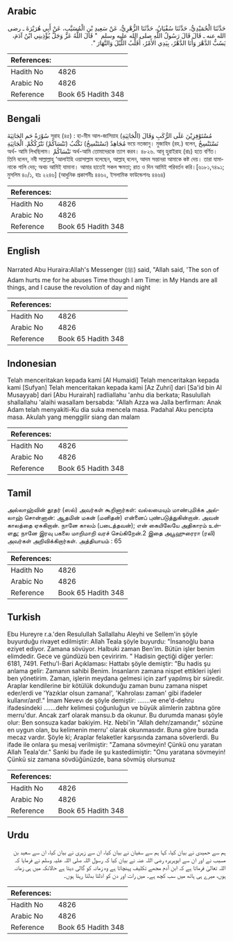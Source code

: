 ## Arabic


<div dir="rtl" lang="ar" style={{fontSize:'larger',backgroundColor:'#f8f9fa',padding:20}}>
حَدَّثَنَا الْحُمَيْدِيُّ، حَدَّثَنَا سُفْيَانُ، حَدَّثَنَا الزُّهْرِيُّ، عَنْ سَعِيدِ بْنِ الْمُسَيَّبِ، عَنْ أَبِي هُرَيْرَةَ ـ رضى الله عنه ـ قَالَ قَالَ رَسُولُ اللَّهِ صلى الله عليه وسلم ‏ "‏ قَالَ اللَّهُ عَزَّ وَجَلَّ يُؤْذِينِي ابْنُ آدَمَ، يَسُبُّ الدَّهْرَ وَأَنَا الدَّهْرُ، بِيَدِي الأَمْرُ، أُقَلِّبُ اللَّيْلَ وَالنَّهَارَ ‏"‏‏.‏
</div>
<div style={{backgroundColor:'#f8f9fa',padding:20, marginBottom: 10}}><table> <thead> <tr> <th>References:</th> <th></th> </tr> </thead> <tbody><tr><td>Hadith No</td><td>4826</td></tr><tr><td>Arabic No</td><td>4826</td></tr><tr><td>Reference</td><td>Book 65 Hadith 348</td></tr></tbody></table></div>

## Bengali


<div dir="ltr" lang="bn" style={{fontSize:'larger',backgroundColor:'#f8f9fa',padding:20}}>
سُوْرَةُ حَم الجَاثِيَةَ সূরাহ (৪৫) : হা-মীম আল-জাসিয়াহ (الْجَاثِيَةِ) مُسْتَوْفِزِيْنَ عَلَى الرُّكَبِ وَقَالَ مُجَاهِدٌ (نَسْتَنْسِخُ) نَكْتُبُ (نَنْسَاكُمْ) نَتْرُكُكُمْ. الْجَاثِيَةِ ভয়ে নতজানু। মুজাহিদ (রহ.) বলেন, نَسْتَنْسِخُ অর্থ- আমি লিখছিলাম। نَنْسَاكُمْ অর্থ-আমি তোমাদেরকে ত্যাগ করব। ৪৮২৬. আবূ হুরাইরাহ (রাঃ) হতে বর্ণিত। তিনি বলেন, নবী সাল্লাল্লাহু ‘আলাইহি ওয়াসাল্লাম বলেছেন, আল্লাহ্ বলেন, আদম সন্তানরা আমাকে কষ্ট দেয়। তারা যামানাকে গালি দেয়; অথচ আমিই যামানা। আমার হাতেই সকল ক্ষমতা; রাত ও দিন আমিই পরিবর্তন করি।[৬১৮১,৭৪৯১; মুসলিম ৪০/১, হাঃ ২২৪৬] (আধুনিক প্রকাশনীঃ ৪৪৬২, ইসলামিক ফাউন্ডেশনঃ ৪৪৬৪)
</div>
<div style={{backgroundColor:'#f8f9fa',padding:20, marginBottom: 10}}><table> <thead> <tr> <th>References:</th> <th></th> </tr> </thead> <tbody><tr><td>Hadith No</td><td>4826</td></tr><tr><td>Arabic No</td><td>4826</td></tr><tr><td>Reference</td><td>Book 65 Hadith 348</td></tr></tbody></table></div>

## English


<div dir="ltr" lang="en" style={{fontSize:'larger',backgroundColor:'#f8f9fa',padding:20}}>
Narrated Abu Huraira:Allah's Messenger (ﷺ) said, "Allah said, 'The son of Adam hurts me for he abuses Time though I am Time: in My Hands are all things, and I cause the revolution of day and night
</div>
<div style={{backgroundColor:'#f8f9fa',padding:20, marginBottom: 10}}><table> <thead> <tr> <th>References:</th> <th></th> </tr> </thead> <tbody><tr><td>Hadith No</td><td>4826</td></tr><tr><td>Arabic No</td><td>4826</td></tr><tr><td>Reference</td><td>Book 65 Hadith 348</td></tr></tbody></table></div>

## Indonesian


<div dir="ltr" lang="id" style={{fontSize:'larger',backgroundColor:'#f8f9fa',padding:20}}>
Telah menceritakan kepada kami [Al Humaidi] Telah menceritakan kepada kami [Sufyan] Telah menceritakan kepada kami [Az Zuhri] dari [Sa'id bin Al Musayyab] dari [Abu Hurairah] radliallahu 'anhu dia berkata; Rasulullah shallallahu 'alaihi wasallam bersabda: "Allah Azza wa Jalla berfirman: Anak Adam telah menyakiti-Ku dia suka mencela masa. Padahal Aku pencipta masa. Akulah yang menggilir siang dan malam
</div>
<div style={{backgroundColor:'#f8f9fa',padding:20, marginBottom: 10}}><table> <thead> <tr> <th>References:</th> <th></th> </tr> </thead> <tbody><tr><td>Hadith No</td><td>4826</td></tr><tr><td>Arabic No</td><td>4826</td></tr><tr><td>Reference</td><td>Book 65 Hadith 348</td></tr></tbody></table></div>

## Tamil


<div dir="ltr" lang="ta" style={{fontSize:'larger',backgroundColor:'#f8f9fa',padding:20}}>
அல்லாஹ்வின் தூதர் (ஸல்) அவர்கள் கூறினார்கள்: வல்லமையும் மாண்புமிக்க அல்லாஹ் சொன்னான்: ஆதமின் மகன் (மனிதன்) என்னைப் புண்படுத்துகின்றான். அவன் காலத்தை ஏசுகிறான். நானே காலம் (படைத்தவன்); என் கையிலேயே அதிகாரம் உள்ளது; நானே இரவு பகலை மாறிமாறி வரச் செய்கிறேன்.2 இதை அபூஹுரைரா (ரலி) அவர்கள் அறிவிக்கிறார்கள். அத்தியாயம் : 65
</div>
<div style={{backgroundColor:'#f8f9fa',padding:20, marginBottom: 10}}><table> <thead> <tr> <th>References:</th> <th></th> </tr> </thead> <tbody><tr><td>Hadith No</td><td>4826</td></tr><tr><td>Arabic No</td><td>4826</td></tr><tr><td>Reference</td><td>Book 65 Hadith 348</td></tr></tbody></table></div>

## Turkish


<div dir="ltr" lang="tr" style={{fontSize:'larger',backgroundColor:'#f8f9fa',padding:20}}>
Ebu Hureyre r.a.'den Resulullah Sallallahu Aleyhi ve Sellem'in şöyle buyurduğu rivayet edilmiştir: Allah Teala şöyle buyurdu: "İnsanoğlu bana eziyet ediyor. Zamana sövüyor. Halbuki zaman Ben'im. Bütün işler benim elimdedir. Gece ve gündüzü ben çeviririm. " Hadisin geçtiği diğer yerler: 6181, 7491. Fethu'l-Bari Açıklaması: Hattabı şöyle demiştir: "Bu hadis şu anlama gelir: Zamanın sahibi Benim. İnsanların zamana nispet ettikleri işleri ben yönetirim. Zaman, işlerin meydana gelmesi için zarf yapılmış bir süredir. Araplar kendilerine bir kötülük dokunduğu zaman bunu zamana nispet eder/erdi ve 'Yazıklar olsun zamana!', 'Kahrolası zaman' gibi ifadeler kullanır/ard!." İmam Nevevı de şöyle demiştir: .......ve ene'd-dehru ifadesindeki .......dehr kelimesi çoğunluğun ve büyük alimlerin zabtına göre merru'dur. Ancak zarf olarak mansu.b da okunur. Bu durumda manası şöyle olur: Ben sonsuza kadar bakiyim. Hz. Nebi'in "Allah dehr/zamandır," sözüne en uygun olan, bu kelimenin merru' olarak okunmasıdır. Buna göre burada mecaz vardır. Şöyle ki; Araplar felaketler karşısında zamana söverlerdi. Bu ifade ile onlara şu mesaj verilmiştir: "Zamana sövmeyin! Çünkü onu yaratan Allah Teala'dır." Sanki bu ifade ile şu kastediimiştir: "Onu yaratana sövmeyin! Çünkü siz zamana sövdüğünüzde, bana sövmüş olursunuz
</div>
<div style={{backgroundColor:'#f8f9fa',padding:20, marginBottom: 10}}><table> <thead> <tr> <th>References:</th> <th></th> </tr> </thead> <tbody><tr><td>Hadith No</td><td>4826</td></tr><tr><td>Arabic No</td><td>4826</td></tr><tr><td>Reference</td><td>Book 65 Hadith 348</td></tr></tbody></table></div>

## Urdu


<div dir="rtl" lang="ur" style={{fontSize:'larger',backgroundColor:'#f8f9fa',padding:20}}>
ہم سے حمیدی نے بیان کیا، کہا ہم سے سفیان نے بیان کیا، ان سے زہری نے بیان کیا، ان سے سعید بن مسیب نے اور ان سے ابوہریرہ رضی اللہ عنہ نے بیان کیا کہ رسول اللہ صلی اللہ علیہ وسلم نے فرمایا کہ اللہ تعالیٰ فرماتا ہے کہ ابن آدم مجھے تکلیف پہنچاتا ہے وہ زمانہ کو گالی دیتا ہے حالانکہ میں ہی زمانہ ہوں، میرے ہی ہاتھ میں سب کچھ ہے۔ میں رات اور دن کو ادلتا بدلتا رہتا ہوں۔
</div>
<div style={{backgroundColor:'#f8f9fa',padding:20, marginBottom: 10}}><table> <thead> <tr> <th>References:</th> <th></th> </tr> </thead> <tbody><tr><td>Hadith No</td><td>4826</td></tr><tr><td>Arabic No</td><td>4826</td></tr><tr><td>Reference</td><td>Book 65 Hadith 348</td></tr></tbody></table></div>